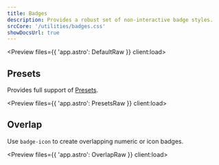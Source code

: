```yaml
---
title: Badges
description: Provides a robust set of non-interactive badge styles.
srcCore: '/utilities/badges.css'
showDocsUrl: true
---
```



<Preview files={{ 'app.astro': DefaultRaw }} client:load>
	<Default client:load />
</Preview>

## Presets

Provides full support of [Presets](/docs/design/presets).

<Preview files={{ 'app.astro': PresetsRaw }} client:load>
	<Presets client:load />
</Preview>

## Overlap

Use `badge-icon` to create overlapping numeric or icon badges.

<Preview files={{ 'app.astro': OverlapRaw }} client:load>
	<Overlap client:load />
</Preview>
